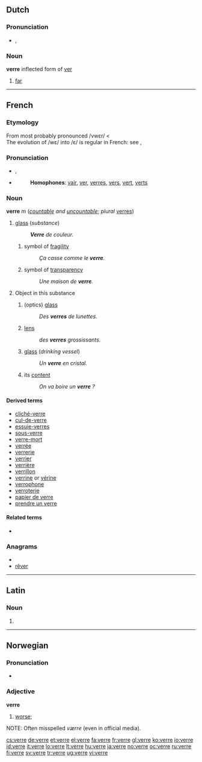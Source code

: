 ==Dutch==

===Pronunciation===
* {{IPA|/vɛrə/|lang=nl}}, {{SAMPA|/vEr@/}}

===Noun===
'''verre''' inflected form of [[ver]]

# [[far]]

----

==French==

===Etymology===
From {{etyl|fro|fr}} {{term|voirre|lang=fro}} most probably pronounced /vwɛr/ < {{etyl|la|fr}} {{term|vitrum|lang=la}}<br>The evolution of /wɛ/ into /ɛ/ is regular in French: see {{term|François|lang=fr}}, {{term|Français|lang=fr}}

===Pronunciation===
* {{IPA|/vɛʁ/|lang=fr}}, {{SAMPA|/vE:R/}}
* {{audio|Fr-verre.ogg|audio}}
*: '''Homophones''': [[vair]], [[ver]], [[verres]], [[vers]], [[vert]], [[verts]]
*: {{rhymes|ɛːʀ|lang=fr}}

===Noun===
'''verre''' ''m'' (''[[countable]] and [[uncountable]]''; ''plural'' [[verres]])

# {{context|usually|uncountable|lang=fr}} [[glass]] (''substance'')
#: '''''Verre''' de couleur.''
## symbol of [[fragility]]
##: ''Ça casse comme le '''verre'''.''
## symbol of [[transparency]]
##: ''Une maison de '''verre'''.''
# {{countable|lang=fr}} Object in this substance
## (optics) [[glass]]
##: ''Des '''verres''' de lunettes.''
## [[lens]]
##: ''des '''verres''' grossissants.''
## [[glass]] (''drinking vessel'')
##: ''Un '''verre''' en cristal.''
## its [[content]]
##: ''On va boire un '''verre''' ?''

====Derived terms====
* [[cliché-verre]]
* [[cul-de-verre]]
* [[essuie-verres]]
* [[sous-verre]]
* [[verre-mort]]
* [[verrée]]
* [[verrerie]]
* [[verrier]]
* [[verrière]]
* [[verrillon]]
* [[verrine]] or [[vérine]]
* [[verrophone]]
* [[verroterie]]
* [[papier de verre]]
* [[prendre un verre]]

====Related terms====
* {{l|fr|vitre}}

===Anagrams===
* {{alphagram|eerrv}}
* [[rêver#French|rêver]]

----

==Latin==

===Noun===
{{la-noun-form|verre}}

# {{inflection of|verres|verrēs|abl|s|lang=la}}

----

==Norwegian==

===Pronunciation===
* {{audio|No-verre.ogg|Audio}}

===Adjective===
'''verre'''

# [[worse]]; {{comparative of|[[ond]], [[vond]]|lang=no}}

NOTE: Often misspelled ''værre'' (even in official media).

[[cs:verre]]
[[de:verre]]
[[et:verre]]
[[el:verre]]
[[fa:verre]]
[[fr:verre]]
[[gl:verre]]
[[ko:verre]]
[[io:verre]]
[[id:verre]]
[[it:verre]]
[[lo:verre]]
[[lt:verre]]
[[hu:verre]]
[[ja:verre]]
[[no:verre]]
[[oc:verre]]
[[ru:verre]]
[[fi:verre]]
[[sv:verre]]
[[tr:verre]]
[[ug:verre]]
[[vi:verre]]